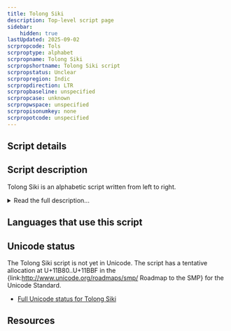 ```yaml
---
title: Tolong Siki
description: Top-level script page
sidebar:
    hidden: true
lastUpdated: 2025-09-02
scrpropcode: Tols
scrproptype: alphabet
scrpropname: Tolong Siki
scrpropshortname: Tolong Siki script
scrpropstatus: Unclear
scrpropregion: Indic
scrpropdirection: LTR
scrpropbaseline: unspecified
scrpropcase: unknown
scrpropwspace: unspecified
scrpropisonumkey: none
scrpropotcode: unspecified
---
```



## Script details

<ScriptDetails />

## Script description

Tolong Siki is an alphabetic script written from left to right.

<details>
<summary>Read the full description...</summary>It was developed in 1999 for writing Kurukh, a Dravidian language spoken primarily in the states of Jharkhand, Bihar, and Chattisgarh; however it is unknown whether or not it is still used for this purpose.

_This script is not currently recognized by the [ISO 15924 standard](http://www.unicode.org/iso15924/), but is included in ScriptSource for research purposes. If you have any information on this script, please add the information to this site. Your contributions can be a great help in refining and expanding the ISO 15924 standard. The [Script Encoding Initiative](http://www.linguistics.berkeley.edu/sei/) is working to support the inclusion of this script in the standard, and contributions here will support their efforts._
</details>

## Languages that use this script

<WsList script='Tols' wsMax='5' />

## Unicode status

The Tolong Siki script is not yet in Unicode. The script has a tentative allocation at U+11B80..U+11BBF in the {link:http://www.unicode.org/roadmaps/smp/ Roadmap to the SMP} for the Unicode Standard.

- [Full Unicode status for Tolong Siki](/scrlang/unicode/tols-unicode.md)



## Resources

<ScriptResources detailSummary='seemore' />

